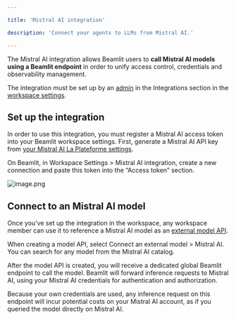 ```yaml
---

title: 'Mistral AI integration'

description: 'Connect your agents to LLMs from Mistral AI.'

---
```


The Mistral AI integration allows Beamlit users to **call Mistral AI models using a Beamlit endpoint** in order to unify access control, credentials and observability management. 

The integration must be set up by an [admin](../Security/Workspace-access-control%2013847e47b1ea8151bd43efeccf5defe0) in the Integrations section in the [workspace settings](../Security/Workspace-access-control).

## Set up the integration

In order to use this integration, you must register a Mistral AI access token into your Beamlit workspace settings. First, generate a Mistral AI API key from [your Mistral AI La Plateforme settings](https://console.mistral.ai/api-keys/).

On Beamlit, in Workspace Settings > Mistral AI integration, create a new connection and paste this token into the “Access token” section.

![image.png](MistralAI/image.png)

## Connect to an Mistral AI model

Once you’ve set up the integration in the workspace, any workspace member can use it to reference a Mistral AI model as an [external model API](../Models/External-model-apis).

When creating a model API, select Connect an external model > Mistral AI. You can search for any model from the Mistral AI catalog.

After the model API is created, you will receive a dedicated global Beamlit endpoint to call the model. Beamlit will forward inference requests to Mistral AI, using your Mistral AI credentials for authentication and authorization.

<Info>Because your own credentials are used, any inference request on this endpoint will incur potential costs on your Mistral AI account, as if you queried the model directly on Mistral AI.</Info>